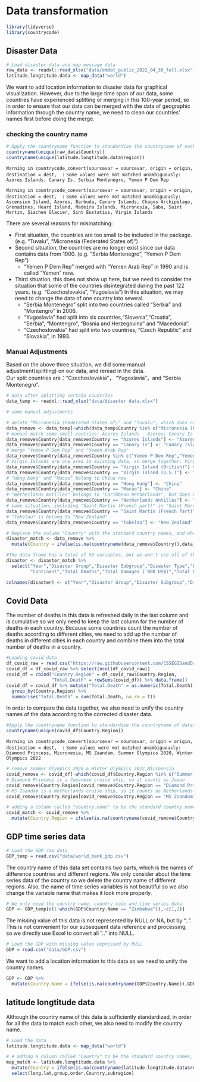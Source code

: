 # Data transformation

```r
library(tidyverse)
library(countrycode)
```

## Disaster Data

```r
# Load disaster data and map message data
raw_data <- readxl::read_xlsx("data/emdat_public_2022_04_30_full.xlsx")
latitude.longtitude.data <- map_data("world")
```

We want to add location information to disaster data for graphical visualization. However, due to the large time span of our data, some countries have experienced splitting or merging in this 100-year period, so in order to ensure that our data can be merged with the data of geographic information through the country name, we need to clean our countries' names first before doing the merge.

### checking the country name

```r
# Apply the countryname function to standardize the countryname of each dataset
countryname(unique(raw_data$Country))
countryname(unique(latitude.longtitude.data$region))
```

`Warning in countrycode_convert(sourcevar = sourcevar, origin = origin, destination = dest,  :`
  `Some values were not matched unambiguously: Azores Islands, Canary Is, Serbia Montenegro, Yemen P Dem Rep`

`Warning in countrycode_convert(sourcevar = sourcevar, origin = origin, destination = dest,  :`
  `Some values were not matched unambiguously: Ascension Island, Azores, Barbuda, Canary Islands, Chagos Archipelago, Grenadines, Heard Island, Madeira Islands, Micronesia, Saba, Saint Martin, Siachen Glacier, Sint Eustatius, Virgin Islands`

There are several reasons for mismatching:  

* First situation, the countries are too small to be included in the package.(e.g. "Tuvalu", "Micronesia (Federated States of)")
* Second situation, the countries are no longer exist since our data contains data from 1900. (e.g. "Serbia Montenegro", "Yemen P Dem Rep")
  + "Yemen P Dem Rep" merged with "Yemen Arab Rep" in 1990 and is called "Yemen" now.
* Third situation, this does not show up here, but we need to consider the situation that some of the countries disintegrated during the past 122 years. (e.g. "Czechoslovakia", "Yugoslavia") In this situation, we may need to change the data of one country into several. 
  + "Serbia Montenegro" split into two countries called "Serbia" and "Montengro" in 2006. 
  + "Yugoslavia" had split into six countries,"Slovenia","Croatia", "Serbia", "Montengro", "Bosnia and Herzegovina" and "Macedonia". 
  + "Czechoslovakia" had split into two countries, "Czech Republic" and "Slovakia", in 1993.

### Manual Adjustments

Based on the above three situation, we did some manual adjustment(splitting) on our data, and reread in the data.   
Our split countries are："Czechoslovakia"， "Yugoslavia"，and “Serbia Montenegro”.

```r
# data after splitting certain countries
data_temp <- readxl::read_xlsx("data/disaster data.xlsx") 

# some manual adjustments

# delete "Micronesia (Federated States of)" and "Tuvalu", which does not included in the existing data, hence do not have latitude and longitude information.
data_remove <- data_temp[-which(data_temp$Country %in% c("Micronesia (Federated States of)","Tuvalu")),]
# manual match some small contries: Azores Islands - Azores; Canary Is - Canary Islands
data_remove$Country[data_remove$Country == "Azores Islands"] <- "Azores"
data_remove$Country[data_remove$Country == "Canary Is"] <- "Canary Islands"
# merge "Yemen P Dem Rep" and "Yemen Arab Rep"
data_remove$Country[data_remove$Country %in% c("Yemen P Dem Rep","Yemen Arab Rep")] <- "Yemen"
# Virgin Islands are one area in existing data, so merge together: Virgin Island (British) & Virgin Island (U.S.) - Virgin Islands
data_remove$Country[data_remove$Country == "Virgin Island (British)"] <- "Virgin Islands"
data_remove$Country[data_remove$Country == "Virgin Island (U.S.)"] <- "Virgin Islands"
# "Hong Kong" and "Macao" belong to China now
data_remove$Country[data_remove$Country == "Hong Kong"] <- "China"
data_remove$Country[data_remove$Country == "Macao"] <- "China"
# "Netherlands Antilles" belongs to "Caribbean Netherlands", but does not have independent geographic information, so including it in "Netherlands"
data_remove$Country[data_remove$Country == "Netherlands Antilles"] <- "Netherlands"
# same situation, including "Saint Martin (French part)" in "Saint Martin"
data_remove$Country[data_remove$Country == "Saint Martin (French Part)"] <- "Saint Martin"
# "Tokelau" is belong to "New Zealand"
data_remove$Country[data_remove$Country == "Tokelau"] <- "New Zealand"

# Replace the column "Country" with the standard country names, and when mismatch then the country must be one of our adjusted countries, so just keep it as it is.
disaster_match <- data_remove %>%
  mutate(Country = ifelse(is.na(countryname(data_remove$Country)),data_remove$Country,countryname(data_remove$Country)))

#The data frame has a total of 50 variables, but we won't use all of them, so we need to tidy the data.
disaster <- disaster_match %>%
  select("Year","Disaster Group","Disaster Subgroup","Disaster Type","Disaster Subtype","Country","ISO","Region",
         "Continent","Total Deaths","Total Damages ('000 US$)","Total Damages, Adjusted ('000 US$)")

colnames(disaster) <- c("Year","Disaster Group","Disaster Subgroup","Disaster Type","Disaster Subtype","Country","ISO","Region","Continent","Total Deaths","Total Damages","Total Damages Adjusted")
```

## Covid Data

The number of deaths in this data is refreshed daily in the last column and is cumulative so we only need to keep the last column for the number of deaths in each country. Because some countries count the number of deaths according to different cities, we need to add up the number of deaths in different cities in each country and combine them into the total number of deaths in a country.

```r
#Loading covid data
df_covid_raw = read.csv('https://raw.githubusercontent.com/CSSEGISandData/COVID-19/master/csse_covid_19_data/csse_covid_19_time_series/time_series_covid19_deaths_global.csv')
covid_df = df_covid_raw %>% select(ncol(df_covid_raw)) 
covid_df = cbind("Country.Region" = df_covid_raw$Country.Region, 
                 "Total.Death" = rowSums(covid_df)) %>% data.frame()
covid_df = covid_df %>% mutate("Total.Death" = as.numeric(Total.Death)) %>% 
  group_by(Country.Region) %>% 
  summarise("Total.Death" = sum(Total.Death, na.rm = T))
```

In order to compare the data together, we also need to unify the country names of the data according to the corrected disaster data.

```r
#Apply the countryname function to standardize the countryname of dataset
countryname(unique(covid_df$Country.Region))
```

`Warning in countrycode_convert(sourcevar = sourcevar, origin = origin, destination = dest,  :`
  `Some values were not matched unambiguously: Diamond Princess, Micronesia, MS Zaandam, Summer Olympics 2020, Winter Olympics 2022`
  
```r
# remove Summer Olympics 2020 & Winter Olympics 2022,Micronesia
covid_remove <- covid_df[-which(covid_df$Country.Region %in% c("Summer Olympics 2020", "Winter Olympics 2022", "Micronesia")),]
# Diamond Princess is a Japanese cruise ship, so it counts as Japan
covid_remove$Country.Region[covid_remove$Country.Region == "Diamond Princess"] <- "Japan"
# MS Zaandam is a Netherlands cruise ship, so it counts as Netherlands
covid_remove$Country.Region[covid_remove$Country.Region == "MS Zaandam"] <- "Netherlands"

# adding a column called "country.name" to be the standard country names, and when mismatch then the country must be one of our adjusted countries, so just keep it as it is.
covid_match <- covid_remove %>%
  mutate(Country.Region = ifelse(is.na(countryname(covid_remove$Country.Region)),covid_remove$Country.Region,countryname(covid_remove$Country.Region)))
```

## GDP time series data

```r
# Load the GDP raw data
GDP_temp = read.csv("data/world_bank_gdp.csv")
```

The country name of this data set contains two parts, which is the names of difference countries and different regions. We only consider about the time series data of the country so we delete the country name of different regions. Also, the name of time series variables is not beautiful so we also change the variable name that makes it look more properly.

```r
# We only need the country name, country code and time series data
GDP <- GDP_temp[c(1:which(GDP$Country.Name == "Zimbabwe")),-c(1,2)]
```

The missing value of this data is not represented by NULL or NA, but by "..". This is not convenient for our subsequent data reference and processing, so we directly use Excel to convert all ".." into NULL.

```r
# Load the GDP with missing value expressed by NULL
GDP = read.csv("data/GDP.csv")
```

We want to add a location information to this data so we need to unify the country names.

```r
GDP <- GDP %>%
  mutate(Country.Name = ifelse(is.na(countryname(GDP$Country.Name)),GDP$Country.Name,countryname(GDP$Country.Name)))
```

## latitude longtitude data

Although the country name of this data is sufficiently standardized, in order for all the data to match each other, we also need to modify the country name.

```r
# Load the data
latitude.longtitude.data <- map_data("world")

# # adding a column called "Country" to be the standard country names, and when mismatch then the country must be one of our adjusted countries, so just keep it as it is.
map_match <- latitude.longtitude.data %>%
  mutate(Country = ifelse(is.na(countryname(latitude.longtitude.data$region)),latitude.longtitude.data$region,countryname(latitude.longtitude.data$region))) %>% 
  select(long,lat,group,order,Country,subregion)
```











